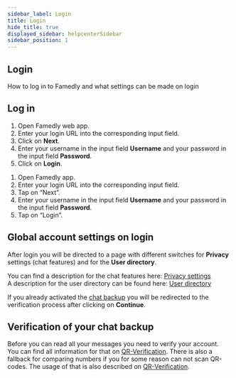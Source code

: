 ```yaml
---
sidebar_label: Login
title: Login
hide_title: true
displayed_sidebar: helpcenterSidebar
sidebar_position: 1
---
```




<div class="hero hero--primary">
  <div class="container">
    <h2 class="hero__title">Login</h2>
    <p class="hero__subtitle">How to log in to Famedly and what settings can be made on login</p>
  </div>
</div>

## Log in

<Tabs>
  <TabItem value="desktop" label="Desktop" default>
  <ol>
    <li>Open Famedly web app.</li>
    <li>Enter your login URL into the corresponding input field.</li>
    <li>Click on <b>Next</b>.</li>
    <li>Enter your username in the input field <b>Username</b> and your password in the input field <b>Password</b>.</li>
    <li>Click on <b>Login</b>.</li>
  </ol>
  </TabItem>
  <TabItem value="mobile" label="Mobile">
  <ol>
    <li>Open Famedly app.</li>
    <li>Enter your login URL into the corresponding input field.</li>
    <li>Tap on “Next”.</li>
    <li>Enter your username in the input field <b>Username</b> and your password in the input field <b>Password</b>.</li>
    <li>Tap on “Login”.</li>
  </ol>
  </TabItem>
</Tabs>

## Global account settings on login

After login you will be directed to a page with different switches for <b>Privacy</b> settings (chat features) and for the <b>User directory</b>.  

You can find a description for the chat features here: [Privacy settings](../your-account/account-settings#privacy)  
A description for the user directory can be found here: [User directory](../your-account/account-settings#directory)

If you already activated the [chat backup](../first-steps/first-login#activate-chat-backup) you will be redirected to the verification process after clicking on <b>Continue</b>. 

## Verification of your chat backup 

Before you can read all your messages you need to verify your account. You can find all information for that on [QR-Verification](../using-famedly/qr-verification). 
There is also a fallback for comparing numbers if you for some reason can not scan QR-codes. The usage of that is also described on [QR-Verification](../using-famedly/qr-verification). 
